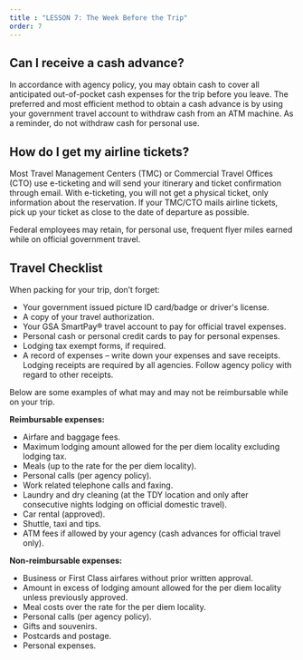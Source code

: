 ```yaml
---
title : "LESSON 7: The Week Before the Trip"
order: 7
---
```

## Can I receive a cash advance?
In accordance with agency policy, you may obtain cash to cover all anticipated out-of-pocket cash expenses for the trip before you leave. The preferred and most efficient method to obtain a cash advance is by using your government travel account to withdraw cash from an ATM machine. As a reminder, do not withdraw cash for personal use.

## How do I get my airline tickets?
Most Travel Management Centers (TMC) or Commercial Travel Offices (CTO) use e-ticketing and will send your itinerary and ticket confirmation through email. With e-ticketing, you will not get a physical ticket, only information about the reservation. If your TMC/CTO mails airline tickets, pick up your ticket as close to the date of departure as possible.

Federal employees may retain, for personal use, frequent flyer miles earned while on official government travel.

## Travel Checklist
When packing for your trip, don’t forget:
- Your government issued picture ID card/badge or driver's license.
- A copy of your travel authorization.
- Your GSA SmartPay® travel account to pay for official travel expenses.
- Personal cash or personal credit cards to pay for personal expenses.
- Lodging tax exempt forms, if required.
- A record of expenses – write down your expenses and save receipts. Lodging receipts are required by all agencies. Follow agency policy with regard to other receipts.

Below are some examples of what may and may not be reimbursable while on your trip.

**Reimbursable expenses:** 
- Airfare and baggage fees.
- Maximum lodging amount allowed for the per diem locality excluding lodging tax.
- Meals (up to the rate for the per diem locality).
- Personal calls (per agency policy).
- Work related telephone calls and faxing.
- Laundry and dry cleaning (at the TDY location and only after consecutive nights lodging on official domestic travel).
- Car rental (approved).
- Shuttle, taxi and tips.
- ATM fees if allowed by your agency (cash advances for official travel only).

**Non-reimbursable expenses:**
- Business or First Class airfares without prior written approval.
- Amount in excess of lodging amount allowed for the per diem locality unless previously approved.
- Meal costs over the rate for the per diem locality.
- Personal calls (per agency policy).
- Gifts and souvenirs.
- Postcards and postage.
- Personal expenses.
